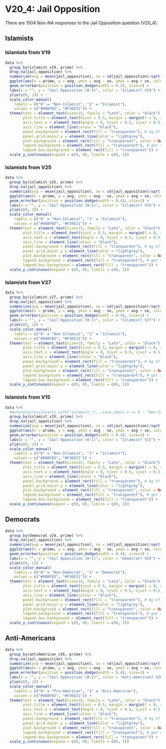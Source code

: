 # V20_4: Jail Opposition

There are 1504 Non-NA responses to the Jail Opposition question (V20_4). 

## Islamists

### Islamists from V19

```r

data %>% 
  group_by(islamist_v19, prime) %>%
  drop_na(jail_opposition) %>% 
  summarize(avg = mean(jail_opposition), se = sd(jail_opposition)/sqrt(length(jail_opposition))) %>%
  ggplot(aes(x = prime, y = avg, ymin = avg - se, ymax = avg + se, color = islamist_v19)) +
  geom_errorbar(position = position_dodge(width = 0.2), size=1) +
  labs(x = "", y = "Jail Opposition (0-1)", color = "Islamist? V19") +
  ylim(c(0, 1)) +
  scale_color_manual(
    labels = c("0" = "Non-Islamist", "1" = "Islamist"), 
    values = c("#008FB3", "#F36E21")) +
  theme(text = element_text(size=15, family = "Lato", color = "black"), 
        plot.title = element_text(hjust = 0.5, margin = margin(t = 0, r = 0, b = 20, l = 0)),
        axis.text.x = element_text(angle = 0, hjust = 0.5, vjust = 0.5, color = "black"),
        axis.line = element_line(colour = "black"),
        panel.background = element_rect(fill = "transparent"), # bg of the panel
        panel.grid.major.y = element_line(color = "lightgrey"),
        plot.background = element_rect(fill = "transparent", color = NA), # bg of the plot
        legend.background = element_rect(fill = "transparent"), # get rid of legend bg
        legend.box.background = element_rect(fill = "transparent")) +
  scale_y_continuous(expand = c(0, 0), limits = c(0, 1))

```

### Islamists from V25

```r

data %>% 
  group_by(islamist_v25, prime) %>%
  drop_na(jail_opposition) %>% 
  summarize(avg = mean(jail_opposition), se = sd(jail_opposition)/sqrt(length(jail_opposition))) %>%
  ggplot(aes(x = prime, y = avg, ymin = avg - se, ymax = avg + se, color = islamist_v25)) + 
  geom_errorbar(position = position_dodge(width = 0.4), size=1) +
  labs(x = "", y = "Jail Opposition (0-1)", color = "Islamist? V25") +
  ylim(c(0, 1)) +
  scale_color_manual(
    labels = c("0" = "Non-Islamist", "1" = "Islamist"), 
    values = c("#008FB3", "#F36E21")) +
  theme(text = element_text(size=15, family = "Lato", color = "black"), 
        plot.title = element_text(hjust = 0.5, margin = margin(t = 0, r = 0, b = 20, l = 0)),
        axis.text.x = element_text(angle = 0, hjust = 0.5, vjust = 0.5, color = "black"),
        axis.line = element_line(colour = "black"),
        panel.background = element_rect(fill = "transparent"), # bg of the panel
        panel.grid.major.y = element_line(color = "lightgrey"),
        plot.background = element_rect(fill = "transparent", color = NA), # bg of the plot
        legend.background = element_rect(fill = "transparent"), # get rid of legend bg
        legend.box.background = element_rect(fill = "transparent")) +
  scale_y_continuous(expand = c(0, 0), limits = c(0, 1))


```

### Islamists from V27

```r

data %>% 
  group_by(islamist_v27, prime) %>%
  drop_na(jail_opposition) %>% 
  summarize(avg = mean(jail_opposition), se = sd(jail_opposition)/sqrt(length(jail_opposition))) %>%
  ggplot(aes(x = prime, y = avg, ymin = avg - se, ymax = avg + se, color = islamist_v27)) + 
  geom_errorbar(position = position_dodge(width = 0.4), size=1) +
  labs(x = "", y = "Jail Opposition (0-1)", color = "Islamist? V27") +
  ylim(c(0, 1)) +
  scale_color_manual(
    labels = c("0" = "Non-Islamist", "1" = "Islamist"), 
    values = c("#008FB3", "#F36E21")) +
  theme(text = element_text(size=15, family = "Lato", color = "black"), 
        plot.title = element_text(hjust = 0.5, margin = margin(t = 0, r = 0, b = 20, l = 0)),
        axis.text.x = element_text(angle = 0, hjust = 0.5, vjust = 0.5, color = "black"),
        axis.line = element_line(colour = "black"),
        panel.background = element_rect(fill = "transparent"), # bg of the panel
        panel.grid.major.y = element_line(color = "lightgrey"),
        plot.background = element_rect(fill = "transparent", color = NA), # bg of the plot
        legend.background = element_rect(fill = "transparent"), # get rid of legend bg
        legend.box.background = element_rect(fill = "transparent")) +
  scale_y_continuous(expand = c(0, 0), limits = c(0, 1))


```

### Islamists from V15

```r

data %>% 
  #mutate(across(starts_with("islamist_"), ~case_when(.x == 0 ~ "Non-Islamist", .x == 1 ~ "Islamist"))) %>%
  group_by(islamist_v15, prime) %>%
  drop_na(jail_opposition) %>% 
  summarize(avg = mean(jail_opposition), se = sd(jail_opposition)/sqrt(length(jail_opposition))) %>%
  ggplot(aes(x = prime, y = avg, ymin = avg - se, ymax = avg + se, color = islamist_v15)) + 
  geom_errorbar(position = position_dodge(width = 0.4), size=1) +
  labs(x = "", y = "Jail Opposition (0-1)", color = "Islamist? V15") +
  ylim(c(0, 1)) +
  scale_color_manual(
    labels = c("0" = "Non-Islamist", "1" = "Islamist"), 
    values = c("#008FB3", "#F36E21")) +
  theme(text = element_text(size=15, family = "Lato", color = "black"), 
        plot.title = element_text(hjust = 0.5, margin = margin(t = 0, r = 0, b = 20, l = 0)),
        axis.text.x = element_text(angle = 0, hjust = 0.5, vjust = 0.5, color = "black"),
        axis.line = element_line(colour = "black"),
        panel.background = element_rect(fill = "transparent"), # bg of the panel
        panel.grid.major.y = element_line(color = "lightgrey"),
        plot.background = element_rect(fill = "transparent", color = NA), # bg of the plot
        legend.background = element_rect(fill = "transparent"), # get rid of legend bg
        legend.box.background = element_rect(fill = "transparent")) +
  scale_y_continuous(expand = c(0, 0), limits = c(0, 1))


```

## Democrats

```r

data %>% 
  group_by(democrat_v24, prime) %>%
  drop_na(jail_opposition) %>% 
  summarize(avg = mean(jail_opposition), se = sd(jail_opposition)/sqrt(length(jail_opposition))) %>%
  ggplot(aes(x = prime, y = avg, ymin = avg - se, ymax = avg + se, color = democrat_v24)) + 
  geom_errorbar(position = position_dodge(width = 0.4), size=1) +
  labs(x = "", y = "Jail Opposition (0-1)", color = "Democrat? V24") +
  ylim(c(0, 1)) +
  scale_color_manual(
    labels = c("0" = "Non-Democrat", "1" = "Democrat"), 
    values = c("#008FB3", "#F36E21")) +
  theme(text = element_text(size=15, family = "Lato", color = "black"), 
        plot.title = element_text(hjust = 0.5, margin = margin(t = 0, r = 0, b = 20, l = 0)),
        axis.text.x = element_text(angle = 0, hjust = 0.5, vjust = 0.5, color = "black"),
        axis.line = element_line(colour = "black"),
        panel.background = element_rect(fill = "transparent"), # bg of the panel
        panel.grid.major.y = element_line(color = "lightgrey"),
        plot.background = element_rect(fill = "transparent", color = NA), # bg of the plot
        legend.background = element_rect(fill = "transparent"), # get rid of legend bg
        legend.box.background = element_rect(fill = "transparent")) +
  scale_y_continuous(expand = c(0, 0), limits = c(0, 1))


```

## Anti-Americans

```r

data %>% 
  group_by(antiAmerican_v26, prime) %>%
  drop_na(jail_opposition) %>% 
  summarize(avg = mean(jail_opposition), se = sd(jail_opposition)/sqrt(length(jail_opposition))) %>%
  ggplot(aes(x = prime, y = avg, ymin = avg - se, ymax = avg + se, color = antiAmerican_v26)) + 
  geom_errorbar(position = position_dodge(width = 0.4), size=1) +
  labs(x = "", y = "Jail Opposition (0-1)", color = "Anti-American? V26") +
  ylim(c(0, 1)) +
  scale_color_manual(
    labels = c("0" = "Pro-American", "1" = "Anti-American"), 
    values = c("#008FB3", "#F36E21")) +
  theme(text = element_text(size=15, family = "Lato", color = "black"), 
        plot.title = element_text(hjust = 0.5, margin = margin(t = 0, r = 0, b = 20, l = 0)),
        axis.text.x = element_text(angle = 0, hjust = 0.5, vjust = 0.5, color = "black"),
        axis.line = element_line(colour = "black"),
        panel.background = element_rect(fill = "transparent"), # bg of the panel
        panel.grid.major.y = element_line(color = "lightgrey"),
        plot.background = element_rect(fill = "transparent", color = NA), # bg of the plot
        legend.background = element_rect(fill = "transparent"), # get rid of legend bg
        legend.box.background = element_rect(fill = "transparent")) +
  scale_y_continuous(expand = c(0, 0), limits = c(0, 1))


```
